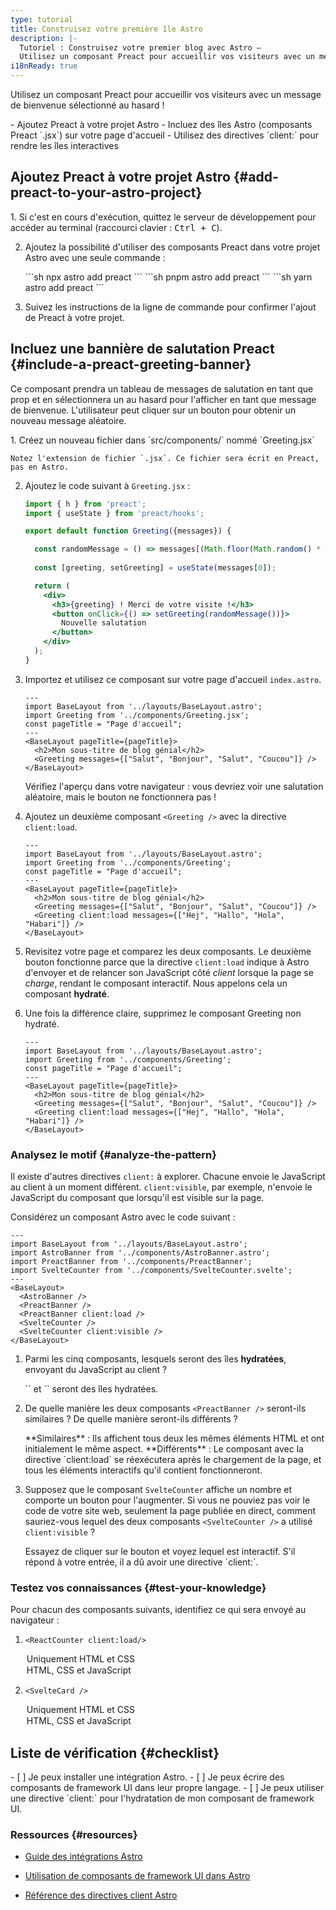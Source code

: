 ```yaml
---
type: tutorial
title: Construisez votre première île Astro
description: |-
  Tutoriel : Construisez votre premier blog avec Astro —
  Utilisez un composant Preact pour accueillir vos visiteurs avec un message de bienvenue sélectionné au hasard
i18nReady: true
---
```


Utilisez un composant Preact pour accueillir vos visiteurs avec un message de bienvenue sélectionné au hasard !

<PreCheck>
  - Ajoutez Preact à votre projet Astro
  - Incluez des îles Astro (composants Preact `.jsx`) sur votre page d'accueil
  - Utilisez des directives `client:` pour rendre les îles interactives
</PreCheck>

## Ajoutez Preact à votre projet Astro \{#add-preact-to-your-astro-project\}

<Steps>
1. Si c'est en cours d'exécution, quittez le serveur de développement pour accéder au terminal (raccourci clavier : <kbd>Ctrl + C</kbd>).

2. Ajoutez la possibilité d'utiliser des composants Preact dans votre projet Astro avec une seule commande :

    <PackageManagerTabs>
      <Fragment slot="npm">
        ```sh
        npx astro add preact
        ```
      </Fragment>
      <Fragment slot="pnpm">
        ```sh
        pnpm astro add preact
        ```
      </Fragment>
      <Fragment slot="yarn">
        ```sh
        yarn astro add preact
        ```
      </Fragment>
    </PackageManagerTabs>

3. Suivez les instructions de la ligne de commande pour confirmer l'ajout de Preact à votre projet.
</Steps>


## Incluez une bannière de salutation Preact \{#include-a-preact-greeting-banner\}

Ce composant prendra un tableau de messages de salutation en tant que prop et en sélectionnera un au hasard pour l'afficher en tant que message de bienvenue. L'utilisateur peut cliquer sur un bouton pour obtenir un nouveau message aléatoire.

<Steps>
1. Créez un nouveau fichier dans `src/components/` nommé `Greeting.jsx`

    Notez l'extension de fichier `.jsx`. Ce fichier sera écrit en Preact, pas en Astro.

2. Ajoutez le code suivant à `Greeting.jsx` :

    ```jsx title="src/components/Greeting.jsx"
    import { h } from 'preact';
    import { useState } from 'preact/hooks';

    export default function Greeting({messages}) {

      const randomMessage = () => messages[(Math.floor(Math.random() * messages.length))];
      
      const [greeting, setGreeting] = useState(messages[0]);

      return (
        <div> 
          <h3>{greeting} ! Merci de votre visite !</h3>
          <button onClick={() => setGreeting(randomMessage())}>
            Nouvelle salutation
          </button>
        </div>
      );
    }
    ```

3. Importez et utilisez ce composant sur votre page d'accueil `index.astro`.

    ```astro title="src/pages/index.astro" ins={3,8}
    ---
    import BaseLayout from '../layouts/BaseLayout.astro';
    import Greeting from '../components/Greeting.jsx';
    const pageTitle = "Page d'accueil";
    ---
    <BaseLayout pageTitle={pageTitle}>
      <h2>Mon sous-titre de blog génial</h2>
      <Greeting messages={["Salut", "Bonjour", "Salut", "Coucou"]} />
    </BaseLayout>
    ```

    Vérifiez l'aperçu dans votre navigateur : vous devriez voir une salutation aléatoire, mais le bouton ne fonctionnera pas !

4. Ajoutez un deuxième composant `<Greeting />` avec la directive `client:load`.

    ```astro title="src/pages/index.astro" ins={9} "client:load"
    ---
    import BaseLayout from '../layouts/BaseLayout.astro';
    import Greeting from '../components/Greeting';
    const pageTitle = "Page d'accueil";
    ---
    <BaseLayout pageTitle={pageTitle}>
      <h2>Mon sous-titre de blog génial</h2>
      <Greeting messages={["Salut", "Bonjour", "Salut", "Coucou"]} />
      <Greeting client:load messages={["Hej", "Hallo", "Hola", "Habari"]} />
    </BaseLayout>
    ```

  5. Revisitez votre page et comparez les deux composants. Le deuxième bouton fonctionne parce que la directive `client:load` indique à Astro d'envoyer et de relancer son JavaScript côté _client_ lorsque la page se _charge_, rendant le composant interactif. Nous appelons cela un composant **hydraté**.

  6. Une fois la différence claire, supprimez le composant Greeting non hydraté.


      ```astro title="src/pages/index.astro" del={8} "client:load"
      ---
      import BaseLayout from '../layouts/BaseLayout.astro';
      import Greeting from '../components/Greeting';
      const pageTitle = "Page d'accueil";
      ---
      <BaseLayout pageTitle={pageTitle}>
        <h2>Mon sous-titre de blog génial</h2>
        <Greeting messages={["Salut", "Bonjour", "Salut", "Coucou"]} />
        <Greeting client:load messages={["Hej", "Hallo", "Hola", "Habari"]} />
      </BaseLayout>
      ```
</Steps>

<Box icon="question-mark">

### Analysez le motif \{#analyze-the-pattern\}

Il existe d'autres directives `client:` à explorer. Chacune envoie le JavaScript au client à un moment différent. `client:visible`, par exemple, n'envoie le JavaScript du composant que lorsqu'il est visible sur la page.

Considérez un composant Astro avec le code suivant :

```astro
---
import BaseLayout from '../layouts/BaseLayout.astro';
import AstroBanner from '../components/AstroBanner.astro';
import PreactBanner from '../components/PreactBanner';
import SvelteCounter from '../components/SvelteCounter.svelte';
---
<BaseLayout>
  <AstroBanner />
  <PreactBanner />
  <PreactBanner client:load />
  <SvelteCounter />
  <SvelteCounter client:visible />
</BaseLayout>
```

1. Parmi les cinq composants, lesquels seront des îles **hydratées**, envoyant du JavaScript au client ?

    <p>
      <Spoiler> `<PreactBanner client:load />` et `<SvelteCounter client:visible />` seront des îles hydratées.</Spoiler>
    </p>

2. De quelle manière les deux composants `<PreactBanner />` seront-ils similaires ? De quelle manière seront-ils différents ?

    <p>
      <Spoiler>**Similaires** : Ils affichent tous deux les mêmes éléments HTML et ont initialement le même aspect. **Différents** : Le composant avec la directive `client:load` se réexécutera après le chargement de la page, et tous les éléments interactifs qu'il contient fonctionneront.</Spoiler>
    </p>

3. Supposez que le composant `SvelteCounter` affiche un nombre et comporte un bouton pour l'augmenter. Si vous ne pouviez pas voir le code de votre site web, seulement la page publiée en direct, comment sauriez-vous lequel des deux composants `<SvelteCounter />` a utilisé `client:visible` ?

    <p>
      <Spoiler>Essayez de cliquer sur le bouton et voyez lequel est interactif. S'il répond à votre entrée, il a dû avoir une directive `client:`.</Spoiler>
    </p>
</Box>



<Box icon="question-mark">

### Testez vos connaissances \{#test-your-knowledge\}

Pour chacun des composants suivants, identifiez ce qui sera envoyé au navigateur :

1. `<ReactCounter client:load/>`

    <MultipleChoice>
      <Option>
        Uniquement HTML et CSS
      </Option>
      <Option isCorrect>
        HTML, CSS et JavaScript
      </Option>
    </MultipleChoice>

2. `<SvelteCard />`

    <MultipleChoice>
      <Option isCorrect>
        Uniquement HTML et CSS
      </Option>
      <Option>
        HTML, CSS et JavaScript
      </Option>
    </MultipleChoice>
</Box>

<Box icon="check-list">

## Liste de vérification \{#checklist\}

<Checklist>
- [ ] Je peux installer une intégration Astro.
- [ ] Je peux écrire des composants de framework UI dans leur propre langage.
- [ ] Je peux utiliser une directive `client:` pour l'hydratation de mon composant de framework UI.
</Checklist>
</Box>

### Ressources \{#resources\}

- [Guide des intégrations Astro](/fr/guides/integrations-guide/)

- [Utilisation de composants de framework UI dans Astro](/fr/guides/framework-components/#using-framework-components)

- [Référence des directives client Astro](/fr/reference/directives-reference/#client-directives)
